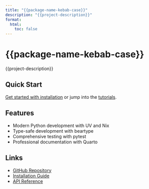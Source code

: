 ```yaml
---
title: "{{package-name-kebab-case}}"
description: "{{project-description}}"
format:
  html:
    toc: false
---
```


# {{package-name-kebab-case}}

{{project-description}}

## Quick Start

[Get started with installation](guides/installation.qmd) or jump into the [tutorials](tutorials/getting-started.qmd).

## Features

- Modern Python development with UV and Nix
- Type-safe development with beartype
- Comprehensive testing with pytest
- Professional documentation with Quarto

## Links

- [GitHub Repository](https://github.com/{{git-org}}/{{package-name-kebab-case}})
- [Installation Guide](guides/installation.qmd)
- [API Reference](reference/index.qmd)